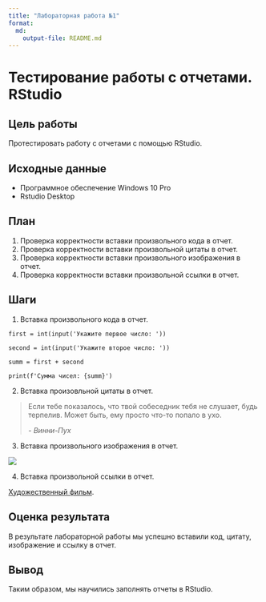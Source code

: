 ```yaml
---
title: "Лабораторная работа №1"
format:
  md:
    output-file: README.md
---
```


# Тестирование работы с отчетами. RStudio

## Цель работы

Протестировать работу с отчетами с помощью RStudio.

## Исходные данные

-   Программное обеспечение Windows 10 Pro
-   Rstudio Desktop

## План

1.  Проверка корректности вставки произвольного кода в отчет.
2.  Проверка корректности вставки произвольной цитаты в отчет.
3.  Проверка корректности вставки произвольного изображения в отчет.
4.  Проверка корректности вставки произвольной ссылки в отчет.

## Шаги

1.  Вставка произвольного кода в отчет.

```         
first = int(input('Укажите первое число: '))

second = int(input('Укажите второе число: '))

summ = first + second

print(f'Сумма чисел: {summ}')
```

2.  Вставка произовльной цитаты в отчет.

> Если тебе показалось, что твой собеседник тебя не слушает, будь терпелив. Может быть, ему просто что-то попало в ухо.
>
> *- Винни-Пух*

3.  Вставка произвольного изображения в отчет.

![](img/2.png)

4.  Вставка произвольной ссылки в отчет.

[Художественный фильм](https://ru.wikipedia.org/wiki/%D0%91%D0%BE%D0%BB%D1%8C%D1%88%D0%BE%D0%B9_%D0%BA%D1%83%D1%88_(%D1%84%D0%B8%D0%BB%D1%8C%D0%BC,_2000) "Большой куш").

## Оценка результата

В результате лабораторной работы мы успешно вставили код, цитату, изображение и ссылку в отчет.

## Вывод

Таким образом, мы научились заполнять отчеты в RStudio.
